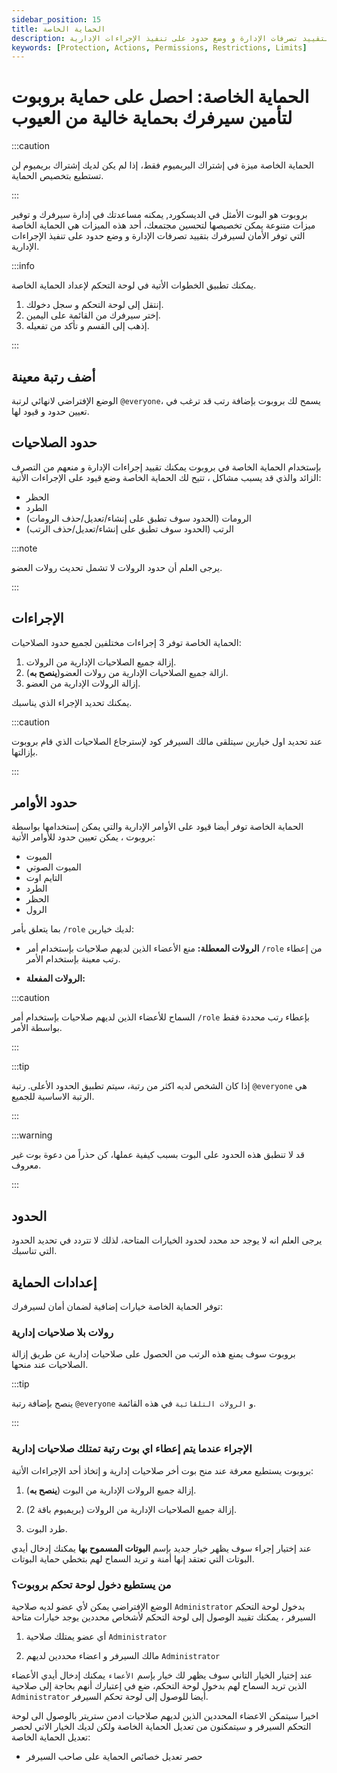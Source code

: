 ```yaml
---
sidebar_position: 15
title: الحماية الخاصة
description: الحماية الخاصة توفر لك مجتمع آمن لسيرفرك بتقييد تصرفات الإدارة و وضع حدود على تنفيذ الإجراءات الإدارية.
keywords: [Protection, Actions, Permissions, Restrictions, Limits]
---
```


# الحماية الخاصة: احصل على حماية بروبوت لتأمين سيرفرك بحماية خالية من العيوب

:::caution 

الحماية الخاصة ميزة في إشتراك البريميوم فقط، إذا لم يكن لديك إشتراك بريميوم لن تستطيع بتخصيص الحماية.

:::

بروبوت هو البوت الأمثل في الديسكورد, يمكنه مساعدتك في إدارة سيرفرك و توفير ميزات متنوعة يمكن تخصيصها لتحسين مجتمعك، أحد هذه الميزات هي الحماية الخاصة التي توفر الأمان لسيرفرك بتقييد تصرفات الإدارة و وضع حدود على تنفيذ الإجراءات الإدارية.

:::info

يمكنك تطبيق الخطوات الأتية في لوحة التحكم لإعداد الحماية الخاصة.

1. إنتقل إلى لوحة التحكم و سجل دخولك. 
2. إختر سيرفرك من القائمة على اليمين.
3. إذهب إلى القسم و تأكد من تفعيله.

:::

## أضف رتبة معينة

الوضع الإفتراضي لانهائي لرتبة `@everyone`، يسمح لك بروبوت بإضافة رتب قد ترغب في تعيين حدود و قيود لها.

## حدود الصلاحيات

بإستخدام الحماية الخاصة في بروبوت يمكنك تقييد إجراءات الإدارة و منعهم من التصرف الزائد والذي قد يسبب مشاكل ، تتيح لك الحماية الخاصة وضع قيود على الإجراءات الأتية:

- الحظر
- الطرد
- الرومات (الحدود سوف تطبق على إنشاء/تعديل/حذف الرومات)
- الرتب (الحدود سوف تطبق على إنشاء/تعديل/حذف الرتب)

:::note 

يرجى العلم أن حدود الرولات لا تشمل تحديث رولات العضو.

:::

## الإجراءات

الحماية الخاصة توفر 3 إجراءات مختلفين لجميع حدود الصلاحيات:

1. إزالة جميع الصلاحيات الإدارية من الرولات.
2. ازالة جميع الصلاحيات الإدارية من رولات العضو(**ينصح به**).
3. إزالة الرولات الإدارية من العضو.

يمكنك تحديد الإجراء الذي يناسبك.

:::caution

عند تحديد اول خيارين سيتلقى مالك السيرفر كود لإسترجاع الصلاحيات الذي قام بروبوت بإزالتها.

:::

## حدود الأوامر

الحماية الخاصة توفر أيضا قيود على الأوامر الإدارية والتي يمكن إستخدامها بواسطة بروبوت ، يمكن تعيين حدود للأوامر الأتية:

- الميوت
- الميوت الصوتي
- التايم اوت
- الطرد
- الحظر
- الرول

بما يتعلق بأمر `/role` لديك خيارين:

- **الرولات المعطلة:** منع الأعضاء الذين لديهم صلاحيات بإستخدام أمر `/role` من إعطاء رتب معينة بإستخدام الأمر.

- **الرولات المفعلة:**

:::caution

السماح للأعضاء الذين لديهم صلاحيات بإستخدام أمر `/role` بإعطاء رتب محددة فقط بواسطة الأمر.

:::

:::tip

إذا كان الشخص لديه اكثر من رتبة، سيتم تطبيق الحدود الأعلى. رتبة `@everyone` هي الرتبة الاساسية للجميع.

:::

:::warning

قد لا تنطبق هذه الحدود على البوت بسبب كيفية عملها، كن حذراً من دعوة بوت غير معروف.

:::

## الحدود 

يرجى العلم انه لا يوجد حد محدد لحدود الخيارات المتاحة، لذلك لا تتردد في تحديد الحدود التي تناسبك.


## إعدادات الحماية

توفر الحماية الخاصة خيارات إضافية لضمان أمان لسيرفرك:

### رولات بلا صلاحيات إدارية

بروبوت سوف يمنع هذه الرتب من الحصول على صلاحيات إدارية عن طريق إزالة الصلاحيات عند منحها.

:::tip

ينصح بإضافة رتبة `@everyone` و `الرولات التلقائية` في هذه القائمة.

:::

### الإجراء عندما يتم إعطاء اي بوت رتبة تمتلك صلاحيات إدارية

بروبوت يستطيع معرفة عند منح بوت أخر صلاحيات إدارية و إتخاذ أحد الإجراءات الأتية:

1. إزالة جميع الرولات الإدارية من البوت (**ينصح به**).

2. إزالة جميع الصلاحيات الإدارية من الرولات (بريميوم باقة 2).

3. طرد البوت.

عند إختيار إجراء سوف يظهر خيار جديد بإسم **البوتات المسموح بها** يمكنك إدخال أيدي البوتات التي تعتقد إنها أمنة و تريد السماح لهم بتخطي حماية البوتات.

### من يستطيع دخول لوحة تحكم بروبوت؟

الوضع الإفتراضي يمكن لأي عضو لديه صلاحية `Administrator` بدخول لوحة التحكم السيرفر ، يمكنك تقييد الوصول إلى لوحة التحكم لأشخاص محددين يوجد خيارات متاحة

1. أي عضو يمتلك صلاحية `Administrator`

2. مالك السيرفر و اعضاء محددين لديهم `Administrator`

عند إختيار الخيار التاني سوف يظهر لك خيار بإسم `الأعضاء` يمكنك إدخال أيدي الأعضاء الذين تريد السماح لهم بدخول لوحة التحكم، ضع في إعتبارك أنهم بحاجة إلى صلاحية `Administrator` أيضا للوصول إلى لوحة تحكم السيرفر.

اخيرا سيتمكن الاعضاء المحددين الذين لديهم صلاحيات ادمن ستريتر بالوصول الى لوحة التحكم السيرفر و سيتمكنون من تعديل الحماية الخاصة ولكن لديك الخيار الاتي لحصر تعديل الحماية الخاصة:

- حصر تعديل خصائص الحماية على صاحب السيرفر


